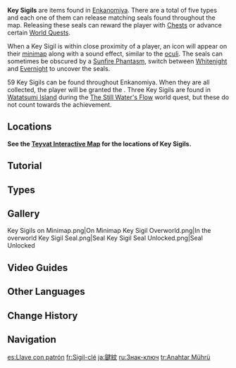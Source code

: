 {{Terminology Infobox
|image        = Key Sigils.png
|type         = Exploration
}}
'''Key Sigils''' are items found in [[Enkanomiya]]. There are a total of five types and each one of them can release matching seals found throughout the map. Releasing these seals can reward the player with [[Chests]] or advance certain [[World Quests]].

When a Key Sigil is within close proximity of a player, an icon will appear on their [[minimap]] along with a sound effect, similar to the [[oculi]]. The seals can sometimes be obscured by a [[Sunfire Phantasm]], switch between [[Whitenight]] and [[Evernight]] to uncover the seals.

59 Key Sigils can be found throughout Enkanomiya. When they are all collected, the player will be granted the {{Achievement|One Key for Each Lock}}. Three Key Sigils are found in [[Watatsumi Island]] during the [[The Still Water's Flow]] world quest, but these do not count towards the achievement.

==Locations==
'''See the [https://webstatic-sea.mihoyo.com/app/ys-map-sea/index.html#/map/7?shown_types=320,325,326,327,328 Teyvat Interactive Map] for the locations of Key Sigils.'''

==Tutorial==
{{Tutorial|Key Sigil}}

==Types==
{{Items by Category List|Key Sigils}}

==Gallery==
<gallery>
Key Sigils on Minimap.png|On Minimap
Key Sigil Overworld.png|In the overworld
Key Sigil Seal.png|Seal
Key Sigil Seal Unlocked.png|Seal Unlocked
</gallery>

==Video Guides==
{{EVT
|video1   = https://youtu.be/bLoHHF8FYVc
|caption1 = All Key Sigil Locations
}}

==Other Languages==
{{Other Languages
|en      = Key Sigil
|zhs     = 键纹
|zhs_rm  = Jiàn wén
|zht     = 鍵紋
|zht_rm  = Jiàn wén
|zh_tl   = Key Pattern
|ja      = 鍵紋
|ja_rm   = Kenmon{{Assumed}}
|ja_tl   = Key Pattern
|ko      = 건문
|ko_tl   = Key Sigil
|es      = Llave con patrón
|es_tl   = Key with Pattern
|fr      = Sigil-clé
|fr_tl   = Key-Sigil
|ru      = Знак-ключ
|ru_tl   = Key-Sign
|th      = Key Sigil
|vi      = Ấn Khóa
|vi_tl   = Key Seal
|de      = Schlüsselmuster
|de_tl   = Key Pattern
|id      = Sigil Kunci
|id_tl   = Key Sigil
|pt      = Padrão de Chave
|pt_tl   = 
|tr      = Anahtar Mührü
|tr_tl   = Key Sigil
|it      = Chiave sigillo
|it_tl   = 
}}

==Change History==
{{Change History|2.4}}

==Navigation==
{{Exploration Navbox|Inazuma}}

[[es:Llave con patrón]]
[[fr:Sigil-clé]]
[[ja:鍵紋]]
[[ru:Знак-ключ]]
[[tr:Anahtar Mührü]]